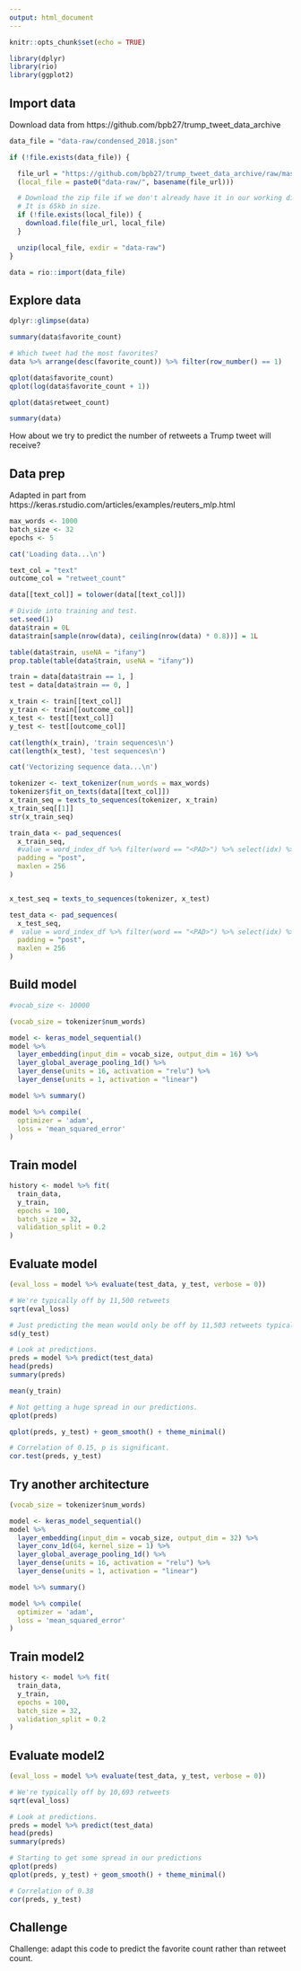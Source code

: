 ```yaml
---
output: html_document
---
```


```r
knitr::opts_chunk$set(echo = TRUE)

library(dplyr)
library(rio)
library(ggplot2)
```

## Import data

Download data from https://github.com/bpb27/trump_tweet_data_archive

```r
data_file = "data-raw/condensed_2018.json"

if (!file.exists(data_file)) {

  file_url = "https://github.com/bpb27/trump_tweet_data_archive/raw/master/condensed_2018.json.zip"
  (local_file = paste0("data-raw/", basename(file_url)))

  # Download the zip file if we don't already have it in our working directory.
  # It is 65kb in size.
  if (!file.exists(local_file)) {
    download.file(file_url, local_file)
  }

  unzip(local_file, exdir = "data-raw")
}  

data = rio::import(data_file)
```

## Explore data

```r
dplyr::glimpse(data)

summary(data$favorite_count)

# Which tweet had the most favorites?
data %>% arrange(desc(favorite_count)) %>% filter(row_number() == 1)

qplot(data$favorite_count)
qplot(log(data$favorite_count + 1))

qplot(data$retweet_count)

summary(data)
```

How about we try to predict the number of retweets a Trump tweet will receive?

## Data prep

Adapted in part from https://keras.rstudio.com/articles/examples/reuters_mlp.html

```r
max_words <- 1000
batch_size <- 32
epochs <- 5

cat('Loading data...\n')

text_col = "text"
outcome_col = "retweet_count"

data[[text_col]] = tolower(data[[text_col]])

# Divide into training and test.
set.seed(1)
data$train = 0L
data$train[sample(nrow(data), ceiling(nrow(data) * 0.8))] = 1L

table(data$train, useNA = "ifany")
prop.table(table(data$train, useNA = "ifany"))

train = data[data$train == 1, ]
test = data[data$train == 0, ]

x_train <- train[[text_col]]
y_train <- train[[outcome_col]]
x_test <- test[[text_col]]
y_test <- test[[outcome_col]]

cat(length(x_train), 'train sequences\n')
cat(length(x_test), 'test sequences\n')

cat('Vectorizing sequence data...\n')

tokenizer <- text_tokenizer(num_words = max_words)
tokenizer$fit_on_texts(data[[text_col]])
x_train_seq = texts_to_sequences(tokenizer, x_train)
x_train_seq[[1]]
str(x_train_seq)

train_data <- pad_sequences(
  x_train_seq,
  #value = word_index_df %>% filter(word == "<PAD>") %>% select(idx) %>% pull(),
  padding = "post",
  maxlen = 256
)


x_test_seq = texts_to_sequences(tokenizer, x_test)

test_data <- pad_sequences(
  x_test_seq,
#  value = word_index_df %>% filter(word == "<PAD>") %>% select(idx) %>% pull(),
  padding = "post",
  maxlen = 256
)
```

## Build model

```r
#vocab_size <- 10000

(vocab_size = tokenizer$num_words)

model <- keras_model_sequential()
model %>% 
  layer_embedding(input_dim = vocab_size, output_dim = 16) %>%
  layer_global_average_pooling_1d() %>%
  layer_dense(units = 16, activation = "relu") %>%
  layer_dense(units = 1, activation = "linear")

model %>% summary()

model %>% compile(
  optimizer = 'adam',
  loss = 'mean_squared_error'
)
```

## Train model

```r
history <- model %>% fit(
  train_data,
  y_train,
  epochs = 100,
  batch_size = 32,
  validation_split = 0.2
)
```

## Evaluate model


```r
(eval_loss = model %>% evaluate(test_data, y_test, verbose = 0))

# We're typically off by 11,500 retweets
sqrt(eval_loss)

# Just predicting the mean would only be off by 11,503 retweets typically.
sd(y_test)

# Look at predictions.
preds = model %>% predict(test_data)
head(preds)
summary(preds)

mean(y_train)

# Not getting a huge spread in our predictions.
qplot(preds)

qplot(preds, y_test) + geom_smooth() + theme_minimal()

# Correlation of 0.15, p is significant.
cor.test(preds, y_test)
```

## Try another architecture

```r

(vocab_size = tokenizer$num_words)

model <- keras_model_sequential()
model %>% 
  layer_embedding(input_dim = vocab_size, output_dim = 32) %>%
  layer_conv_1d(64, kernel_size = 1) %>%
  layer_global_average_pooling_1d() %>%
  layer_dense(units = 16, activation = "relu") %>%
  layer_dense(units = 1, activation = "linear")

model %>% summary()

model %>% compile(
  optimizer = 'adam',
  loss = 'mean_squared_error'
)
```

## Train model2

```r
history <- model %>% fit(
  train_data,
  y_train,
  epochs = 100,
  batch_size = 32,
  validation_split = 0.2
)
```

## Evaluate model2


```r
(eval_loss = model %>% evaluate(test_data, y_test, verbose = 0))

# We're typically off by 10,693 retweets
sqrt(eval_loss)

# Look at predictions.
preds = model %>% predict(test_data)
head(preds)
summary(preds)

# Starting to get some spread in our predictions
qplot(preds)
qplot(preds, y_test) + geom_smooth() + theme_minimal()

# Correlation of 0.38
cor(preds, y_test)
```

## Challenge

Challenge: adapt this code to predict the favorite count rather than retweet count.